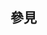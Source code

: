 <includeonly><!-- 在這裡加入模板的保護標識 --></includeonly><noinclude>{{template doc page viewed directly}}</noinclude>
<!-- 在本行下編輯模板說明 -->
<!--
== 用法 ==
-->
== 參見 ==
{{出生、逝世及日期模板|BDA}}

<includeonly>{{Sandbox other||<!-- 本行下加入模板的分類 -->
[[Category:日期計算模板|Death date]]
}}</includeonly>
